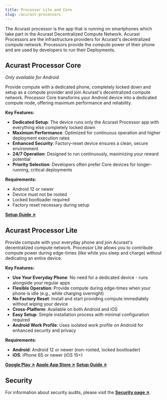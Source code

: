 ```yaml
---
title: Processor Lite and Core
slug: /acurast-processors
---
```



The Acurast processor is the app that is running on smartphones which take part in the Acurast Decentralized Compute Network. Acurast Processors are the infrastructure providers for Acurast's decentralized compute network. Processors provide the compute power of their phone and are used by developers to run their Deployments.

## Acurast Processor Core

_Only available for Android_

Provide compute with a dedicated phone, completely locked down and setup as a compute provider and join Acurast's decentralized compute network. Processor Core transforms your Android device into a dedicated compute node, offering maximum performance and reliability.

**Key Features:**
- **Dedicated Setup**: The device runs only the Acurast Processor app with everything else completely locked down
- **Maximum Performance**: Optimized for continuous operation and higher deployment execution rates
- **Enhanced Security**: Factory-reset device ensures a clean, secure environment
- **24/7 Operation**: Designed to run continuously, maximizing your reward potential
- **Priority Selection**: Developers often prefer Core devices for longer-running, critical deployments

**Requirements:**
- Android 12 or newer
- Device must not be rooted
- Locked bootloader required
- Factory reset necessary during setup

**[Setup Guide ↗](/processors/become-compute-provider#step-4-install-and-setup)**

## Acurast Processor Lite

Provide compute with your everyday phone and join Acurast's decentralized compute network. Processor Lite allows you to contribute compute power during edge-times (like while you sleep and charge) without dedicating an entire device.

**Key Features:**
- **Use Your Everyday Phone**: No need for a dedicated device - runs alongside your regular apps
- **Flexible Operation**: Provide compute during edge-times when your phone is idle (e.g., while charging overnight)
- **No Factory Reset**: Install and start providing compute immediately without wiping your device
- **Cross-Platform**: Available on both Android and iOS
- **Easy Setup**: Simple installation process with minimal configuration required
- **Android Work Profile**: Uses isolated work profile on Android for enhanced security and privacy

**Requirements:**
- **Android**: Android 12 or newer (non-rooted, locked bootloader)
- **iOS**: iPhone 6S or newer (iOS 15+)

**[Google Play ↗](https://play.google.com/store/apps/details?id=com.acurast.attested.executor.sbs.canary)**
**[Apple App Store ↗](https://apps.apple.com/us/app/acurast-processor/id6517361921)**
**[Setup Guide ↗](/processors/become-compute-provider#step-4-install-and-setup)**

## Security

For information about security audits, please visit the **[Security page ↗](/security)**.
